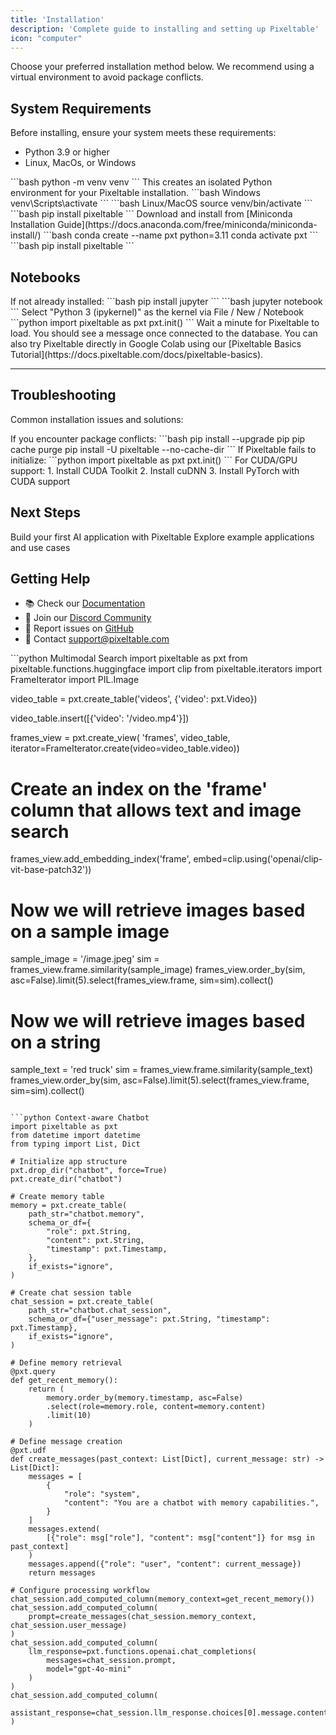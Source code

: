 ```yaml
---
title: 'Installation'
description: 'Complete guide to installing and setting up Pixeltable'
icon: "computer"
---
```


Choose your preferred installation method below. We recommend using a virtual environment to avoid package conflicts.

## System Requirements

Before installing, ensure your system meets these requirements:

- Python 3.9 or higher
- Linux, MacOs, or Windows

<Tabs>
  <Tab title="Python venv">
    <Steps>
      <Step title="Create virtual environment">
        ```bash
        python -m venv venv
        ```
        This creates an isolated Python environment for your Pixeltable installation.
      </Step>
      <Step title="Activate environment">
        <CodeGroup>
          ```bash Windows
          venv\Scripts\activate
          ```
          ```bash Linux/MacOS
          source venv/bin/activate
          ```
        </CodeGroup>
      </Step>
      <Step title="Install Pixeltable">
        ```bash
        pip install pixeltable
        ```
      </Step>
    </Steps>
  </Tab>
  <Tab title="Conda/Miniconda">
    <Steps>
      <Step title="Install Miniconda">
        Download and install from [Miniconda Installation Guide](https://docs.anaconda.com/free/miniconda/miniconda-install/)
      </Step>
      <Step title="Create environment">
        ```bash
        conda create --name pxt python=3.11
        conda activate pxt
        ```
      </Step>
      <Step title="Install Pixeltable">
        ```bash
        pip install pixeltable
        ```
      </Step>
    </Steps>
  </Tab>
</Tabs>

## Notebooks

<Steps>
  <Step title="Install Jupyter">
    If not already installed:
    ```bash
    pip install jupyter
    ```
  </Step>
  <Step title="Start Jupyter server">
    ```bash
    jupyter notebook
    ```
  </Step>
  <Step title="Create notebook">
    Select "Python 3 (ipykernel)" as the kernel via File / New / Notebook
  </Step>
  <Step title="Test installation">
    ```python
    import pixeltable as pxt
    pxt.init()
    ```
  </Step>
</Steps>

<Warning>
  Wait a minute for Pixeltable to load. You should see a message once connected to the database.
</Warning>

<Tip>
  You can also try Pixeltable directly in Google Colab using our [Pixeltable Basics Tutorial](https://docs.pixeltable.com/docs/pixeltable-basics).
</Tip>

---

## Troubleshooting

Common installation issues and solutions:

<AccordionGroup>
  <Accordion title="Package conflicts">
    If you encounter package conflicts:
    ```bash
    pip install --upgrade pip
    pip cache purge
    pip install -U pixeltable --no-cache-dir
    ```
  </Accordion>
  
  <Accordion title="Database connection issues">
    If Pixeltable fails to initialize:
    ```python
    import pixeltable as pxt
    pxt.init()
    ```
  </Accordion>
  
  <Accordion title="GPU support">
    For CUDA/GPU support:
    1. Install CUDA Toolkit
    2. Install cuDNN
    3. Install PyTorch with CUDA support
  </Accordion>
</AccordionGroup>

## Next Steps

<CardGroup cols={2}>
  <Card title="Quick Start Tutorial" icon="play" href="/docs/tutorials/quickstart">
    Build your first AI application with Pixeltable
  </Card>
  <Card title="Example Gallery" icon="images" href="/docs/examples/gallery">
    Explore example applications and use cases
  </Card>
</CardGroup>

## Getting Help

- 📚 Check our [Documentation](https://docs.pixeltable.com)
- 💬 Join our [Discord Community](https://discord.gg/pixeltable)
- 🐛 Report issues on [GitHub](https://github.com/pixeltable/pixeltable/issues)
- 📧 Contact [support@pixeltable.com](mailto:support@pixeltable.com)

<RequestExample>
```python Multimodal Search
import pixeltable as pxt
from pixeltable.functions.huggingface import clip
from pixeltable.iterators import FrameIterator
import PIL.Image

video_table = pxt.create_table('videos', {'video': pxt.Video})

video_table.insert([{'video': '/video.mp4'}])

frames_view = pxt.create_view(
    'frames', video_table, iterator=FrameIterator.create(video=video_table.video))

# Create an index on the 'frame' column that allows text and image search
frames_view.add_embedding_index('frame', embed=clip.using('openai/clip-vit-base-patch32'))

# Now we will retrieve images based on a sample image
sample_image = '/image.jpeg'
sim = frames_view.frame.similarity(sample_image)
frames_view.order_by(sim, asc=False).limit(5).select(frames_view.frame, sim=sim).collect()

# Now we will retrieve images based on a string
sample_text = 'red truck'
sim = frames_view.frame.similarity(sample_text)
frames_view.order_by(sim, asc=False).limit(5).select(frames_view.frame, sim=sim).collect()
```

```python Context-aware Chatbot
import pixeltable as pxt
from datetime import datetime
from typing import List, Dict

# Initialize app structure
pxt.drop_dir("chatbot", force=True)
pxt.create_dir("chatbot")

# Create memory table
memory = pxt.create_table(
    path_str="chatbot.memory",
    schema_or_df={
        "role": pxt.String,
        "content": pxt.String,
        "timestamp": pxt.Timestamp,
    },
    if_exists="ignore",
)

# Create chat session table
chat_session = pxt.create_table(
    path_str="chatbot.chat_session",
    schema_or_df={"user_message": pxt.String, "timestamp": pxt.Timestamp},
    if_exists="ignore",
)

# Define memory retrieval
@pxt.query
def get_recent_memory():
    return (
        memory.order_by(memory.timestamp, asc=False)
        .select(role=memory.role, content=memory.content)
        .limit(10)
    )

# Define message creation
@pxt.udf
def create_messages(past_context: List[Dict], current_message: str) -> List[Dict]:
    messages = [
        {
            "role": "system",
            "content": "You are a chatbot with memory capabilities.",
        }
    ]
    messages.extend(
        [{"role": msg["role"], "content": msg["content"]} for msg in past_context]
    )
    messages.append({"role": "user", "content": current_message})
    return messages

# Configure processing workflow
chat_session.add_computed_column(memory_context=get_recent_memory())
chat_session.add_computed_column(
    prompt=create_messages(chat_session.memory_context, chat_session.user_message)
)
chat_session.add_computed_column(
    llm_response=pxt.functions.openai.chat_completions(
        messages=chat_session.prompt,
        model="gpt-4o-mini"
    )
)
chat_session.add_computed_column(
    assistant_response=chat_session.llm_response.choices[0].message.content
)

```
</RequestExample>